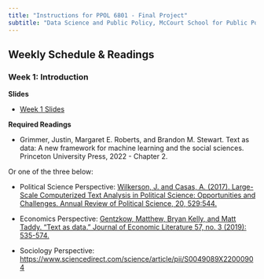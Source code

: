 ```yaml
---
title: "Instructions for PPOL 6801 - Final Project"
subtitle: "Data Science and Public Policy, McCourt School for Public Polcy, Georgetown University"
---
```


## Weekly Schedule & Readings

### Week 1: Introduction

**Slides**

- [Week 1 Slides](/slides/week_01_intro.html)


**Required Readings**

-   Grimmer, Justin, Margaret E. Roberts, and Brandon M. Stewart. Text as data: A new framework for machine learning and the social sciences. Princeton University Press, 2022 - Chapter 2.

Or one of the three below:

-   Political Science Perspective: [Wilkerson, J. and Casas, A. (2017). Large-Scale Computerized Text Analysis in Political Science: Opportunities and Challenges. Annual Review of Political Science, 20, 529:544.](https://www.annualreviews.org/doi/abs/10.1146/annurev-polisci-052615-025542?journalCode=polisci)

-   Economics Perspective: [Gentzkow, Matthew, Bryan Kelly, and Matt Taddy. "Text as data." Journal of Economic Literature 57, no. 3 (2019): 535-574.](https://web.stanford.edu/~gentzkow/research/text-as-data.pdf)

-   Sociology Perspective: <https://www.sciencedirect.com/science/article/pii/S0049089X22000904>


